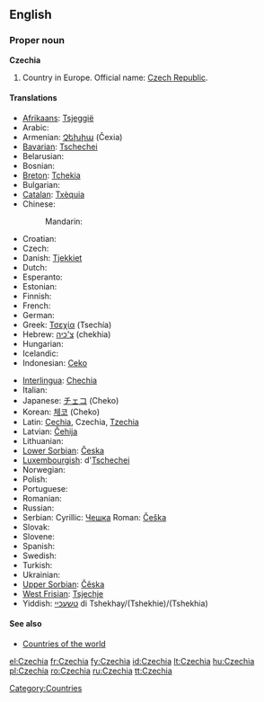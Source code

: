==English==

===Proper noun===
'''Czechia'''

# Country in Europe. Official name: [[Czech Republic]].

====Translations====
{{trans-top|country in Europe}}
* [[Afrikaans]]: [[Tsjeggië]]
* Arabic: {{t|ar|تشيك|m|tr=Čiik, Ček|sc=Arab}}
* Armenian: [[Չեխիա]] (Čexia)
* [[Bavarian]]: [[Tschechei]]
* Belarusian: {{t|be|Чэхія|f|tr=Čéxija|sc=Cyrl}}
* Bosnian: {{t-|bs|Češka|f}}
* [[Breton]]: [[Tchekia]]
* Bulgarian: {{t|bg|Чехия|f|tr=Čéxija|sc=Cyrl}}
* [[Catalan]]: [[Txèquia]]
* Chinese:
*: Mandarin: {{t|zh|捷克|tr=Jiékè|sc=Hani}}
* Croatian: {{t-|hr|Češka|f}}
* Czech: {{t+|cs|Česko|n}}
* Danish: [[Tjekkiet]]
* Dutch: {{t+|nl|Tsjechië|n}}
* Esperanto: {{t-|eo|Ĉeĥio|xs=Esperanto}}
* Estonian: {{t-|et|Tšehhi}}
* Finnish: {{t+|fi|Tšekki}}
* French: {{t+|fr|Tchéquie|f}}
* German: {{t+|de|Tschechien}}
* Greek: [[Τσεχία]] (Tsechía) {{f}}
* Hebrew: [[צ'כיה]] (chekhia)
* Hungarian: {{t+|hu|Csehország}}
* Icelandic: {{t+|is|Tékkland}}
* Indonesian: [[Ceko]]
{{trans-mid}}
* [[Interlingua]]: [[Chechia]]
* Italian: {{t+|it|Cechia}}
* Japanese: [[チェコ]] (Cheko)
* Korean: [[체코]] (Cheko)
* Latin: [[Cechia]], Czechia, [[Tzechia]]
* Latvian: [[Čehija]] {{f}}
* Lithuanian: {{t+|lt|Čekija|f|xs=Lithuanian}}
* [[Lower Sorbian]]: [[Česka]] {{f}}
* [[Luxembourgish]]: d'[[Tschechei]]
* Norwegian: {{t+|no|Tsjekkia}}
* Polish: {{t+|pl|Czechy|p}}
* Portuguese: {{t+|pt|Chéquia}}
* Romanian: {{t+|ro|Cehia}}
* Russian: {{t|ru|Чехия|f|tr=Čéxija|sc=Cyrl}}
* Serbian: Cyrillic: [[Чешка]] {{f}} Roman: [[Češka]] {{f}}
* Slovak: {{t-|sk|Česko|n}}
* Slovene: {{t+|sl|Češka|f}}
* Spanish: {{t+|es|Chequia}}
* Swedish: {{t+|sv|Tjeckien}}
* Turkish: {{t+|tr|Çek Cumhuriyeti}}
* Ukrainian: {{t|uk|Чехія|f|tr=Čéxija|sc=Cyrl}}
* [[Upper Sorbian]]: [[Čěska]] {{f}}
* [[West Frisian]]: [[Tsjechje]]
* Yiddish: [[טשעכיי]] di Tshekhay/(Tshekhie)/(Tshekhia)
{{trans-bottom}}

====See also====
* [[Appendix:Countries of the world|Countries of the world]]

[[Category:Countries]]

[[el:Czechia]]
[[fr:Czechia]]
[[fy:Czechia]]
[[id:Czechia]]
[[lt:Czechia]]
[[hu:Czechia]]
[[pl:Czechia]]
[[ro:Czechia]]
[[ru:Czechia]]
[[tt:Czechia]]